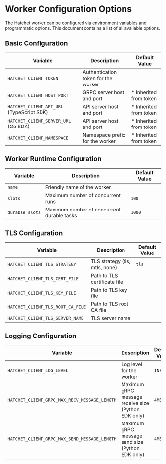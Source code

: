 # Worker Configuration Options

The Hatchet worker can be configured via environment variables and programmatic options. This document contains a list of all available options.

## Basic Configuration

| Variable                                  | Description                         | Default Value           |
| ----------------------------------------- | ----------------------------------- | ----------------------- |
| `HATCHET_CLIENT_TOKEN`                    | Authentication token for the worker |                         |
| `HATCHET_CLIENT_HOST_PORT`                | GRPC server host and port           | \* Inherited from token |
| `HATCHET_CLIENT_API_URL` (TypeScript SDK) | API server host and port            | \* Inherited from token |
| `HATCHET_CLIENT_SERVER_URL` (Go SDK)      | API server host and port            | \* Inherited from token |
| `HATCHET_CLIENT_NAMESPACE`                | Namespace prefix for the worker     | \* Inherited from token |

## Worker Runtime Configuration

| Variable        | Description                                | Default Value |
| --------------- | ------------------------------------------ | ------------- |
| `name`          | Friendly name of the worker                |               |
| `slots`         | Maximum number of concurrent runs          | `100`         |
| `durable_slots` | Maximum number of concurrent durable tasks | `1000`        |

## TLS Configuration

| Variable                          | Description                    | Default Value |
| --------------------------------- | ------------------------------ | ------------- |
| `HATCHET_CLIENT_TLS_STRATEGY`     | TLS strategy (tls, mtls, none) | `tls`         |
| `HATCHET_CLIENT_TLS_CERT_FILE`    | Path to TLS certificate file   |               |
| `HATCHET_CLIENT_TLS_KEY_FILE`     | Path to TLS key file           |               |
| `HATCHET_CLIENT_TLS_ROOT_CA_FILE` | Path to TLS root CA file       |               |
| `HATCHET_CLIENT_TLS_SERVER_NAME`  | TLS server name                |               |

## Logging Configuration

| Variable                                      | Description                                         | Default Value |
| --------------------------------------------- | --------------------------------------------------- | ------------- |
| `HATCHET_CLIENT_LOG_LEVEL`                    | Log level for the worker                            | `INFO`        |
| `HATCHET_CLIENT_GRPC_MAX_RECV_MESSAGE_LENGTH` | Maximum gRPC message receive size (Python SDK only) | `4MB`         |
| `HATCHET_CLIENT_GRPC_MAX_SEND_MESSAGE_LENGTH` | Maximum gRPC message send size (Python SDK only)    | `4MB`         |

